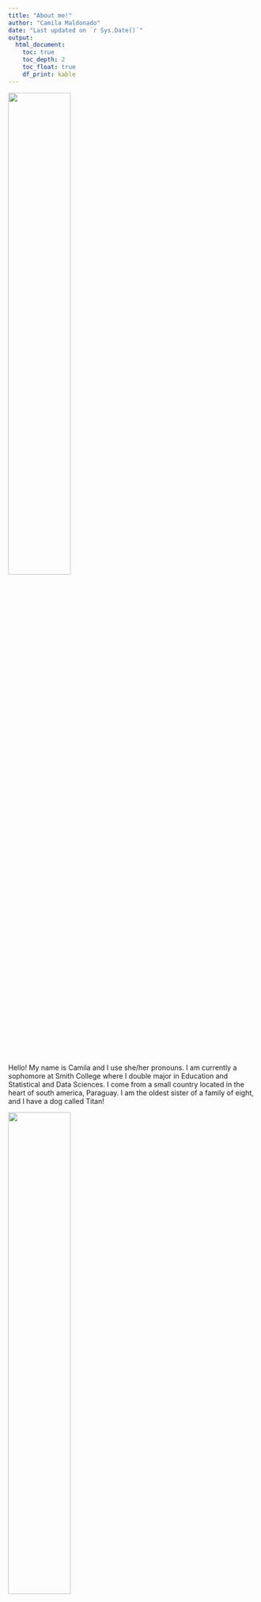 ```yaml
---
title: "About me!"
author: "Camila Maldonado"
date: "Last updated on `r Sys.Date()`"
output:
  html_document:
    toc: true
    toc_depth: 2
    toc_float: true
    df_print: kable
---
```


<!--
Comments in HTML are like this! 
-->

![](profile.png){width=50%}

Hello! My name is Camila and I use she/her pronouns. 
I am currently a sophomore at Smith College where I double major in Education and Statistical and Data Sciences. 
I come from a small country located in the heart of south america, Paraguay. 
I am the oldest sister of a family of eight, and I have a dog called Titan! 

![](aboutme.png){width=50%}

I am interested in finding opportunities where I can enhance my skills working on projects that can contribute to the common good. Previously, I have worked as an ESL teacher, an advisor for youth working on community projects, and on campus as teacher assistant and residence life in my college house. 
I am mostly going to post on this website my work in class and  outside of class. Some of this work, I have done in groups as well as some were done on my own. 
In my free time, you can find me biking around the Valley, going to the movies, or spending time with my sisters. 
This upcoming Spring semester, I will be taking an advance programming class using both R and Python as well as an introduction to Statistics and Probability, and Linear Algebra. 
If you would like to know more about my technical skills, feel free to check out my resume and my LinkedIn profile, or simply just contact me! 
I hope you enjoy my work, and let me know if you have any feedback. 





```r

```


